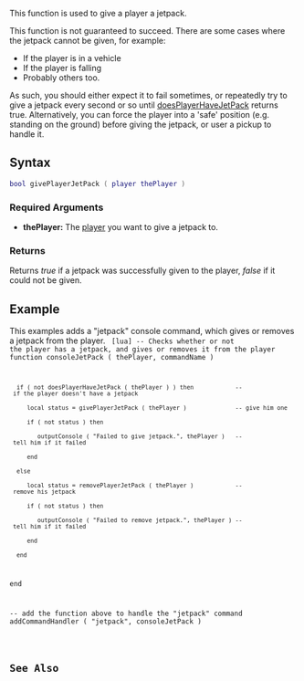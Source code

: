
{{Server function}}
{{Deprecated|givePedJetPack}}

This function is used to give a player a jetpack.

This function is not guaranteed to succeed. There are some cases where the jetpack cannot be given, for example:
* If the player is in a vehicle
* If the player is falling
* Probably others too.

As such, you should either expect it to fail sometimes, or repeatedly try to give a jetpack every second or so until [[/doesPlayerHaveJetPack.md|doesPlayerHaveJetPack]] returns true. Alternatively, you can force the player into a 'safe' position (e.g. standing on the ground) before giving the jetpack, or user a pickup to handle it.  

==Syntax==
<syntaxhighlight lang="lua">bool givePlayerJetPack ( player thePlayer )</syntaxhighlight>

===Required Arguments===
*'''thePlayer:''' The [[/player.md|player]] you want to give a jetpack to.

===Returns===
Returns ''true'' if a jetpack was successfully given to the player, ''false'' if it could not be given.

==Example==
This examples adds a "jetpack" console command, which gives or removes a jetpack from the player.
<code> [lua]
-- Checks whether or not the player has a jetpack, and gives or removes it from the player
function consoleJetPack ( thePlayer, commandName )
   if ( not doesPlayerHaveJetPack ( thePlayer ) ) then            -- if the player doesn't have a jetpack
      local status = givePlayerJetPack ( thePlayer )              -- give him one
      if ( not status ) then
         outputConsole ( "Failed to give jetpack.", thePlayer )   -- tell him if it failed
      end
   else
      local status = removePlayerJetPack ( thePlayer )            -- remove his jetpack
      if ( not status ) then
         outputConsole ( "Failed to remove jetpack.", thePlayer ) -- tell him if it failed
      end
   end
end

-- add the function above to handle the "jetpack" command
addCommandHandler ( "jetpack", consoleJetPack )
</syntaxhighlight>

==See Also==
{{Player functions}}